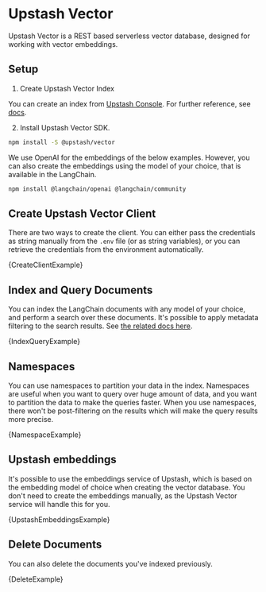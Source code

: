 
# Upstash Vector

Upstash Vector is a REST based serverless vector database, designed for working with vector embeddings.

## Setup

1. Create Upstash Vector Index

You can create an index from [Upstash Console](https://console.upstash.com/vector). For further reference, see [docs](https://upstash.com/docs/vector/overall/getstarted).

2. Install Upstash Vector SDK.

```bash npm2yarn
npm install -S @upstash/vector
```

We use OpenAI for the embeddings of the below examples.
However, you can also create the embeddings using the model of your choice, that is available in the LangChain.

<IntegrationInstallTooltip></IntegrationInstallTooltip>

```bash npm2yarn
npm install @langchain/openai @langchain/community
```

## Create Upstash Vector Client

There are two ways to create the client. You can either pass the credentials as string manually from the `.env` file (or as string variables), or you can retrieve the credentials from the environment automatically.

<CodeBlock language="typescript">{CreateClientExample}</CodeBlock>

## Index and Query Documents

You can index the LangChain documents with any model of your choice, and perform a search over these documents. It's possible to apply metadata filtering to the search results. See [the related docs here](https://upstash.com/docs/vector/features/filtering).

<CodeBlock language="typescript">{IndexQueryExample}</CodeBlock>

## Namespaces

You can use namespaces to partition your data in the index. Namespaces are useful when you want to query over huge amount of data, and you want to partition the data to make the queries faster. When you use namespaces, there won't be post-filtering on the results which will make the query results more precise.

<CodeBlock language="typescript">{NamespaceExample}</CodeBlock>

## Upstash embeddings

It's possible to use the embeddings service of Upstash, which is based on the embedding model of choice when creating the vector database. You don't need to create the embeddings manually, as the Upstash Vector service will handle this for you.

<CodeBlock language="typescript">{UpstashEmbeddingsExample}</CodeBlock>

## Delete Documents

You can also delete the documents you've indexed previously.

<CodeBlock language="typescript">{DeleteExample}</CodeBlock>
